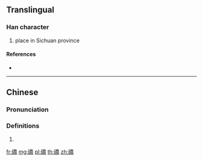 {{character info/new}}
{{also|硚}}
==Translingual==

===Han character===
{{Han char|rn=112|rad=石|as=12|sn=17|four=12627|canj=MRHKB}}

# place in Sichuan province

====References====
* {{Han ref|kx=0837.091|hdz=42456.120|uh=7904|ud=30980|bh=EDAE|bd=60846}}

----

==Chinese==
{{zh-forms|s=硚}}

===Pronunciation===
{{zh-pron
|m=qiáo
|c=kiu4
|cat=
}}

===Definitions===
{{zh-hanzi}}

# {{rfdef|zh}}

[[fr:礄]]
[[mg:礄]]
[[pl:礄]]
[[th:礄]]
[[zh:礄]]